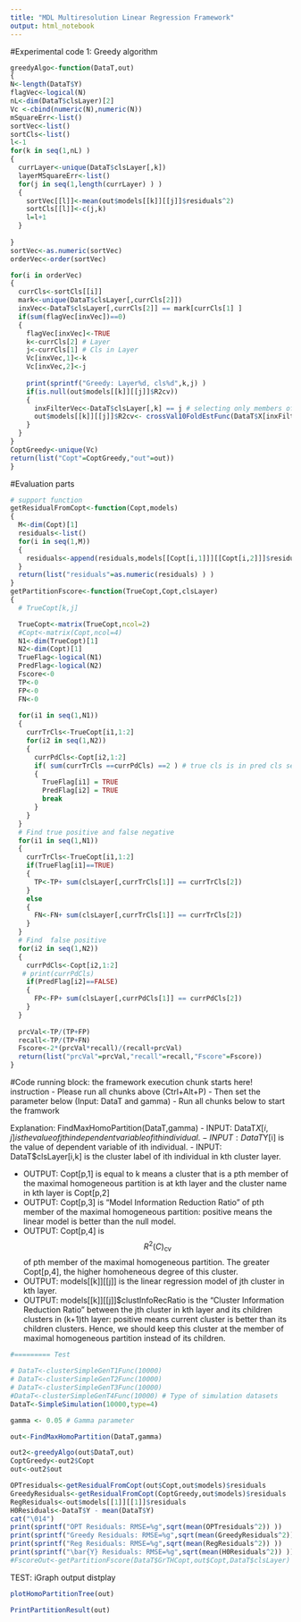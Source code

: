 ```yaml
---
title: "MDL Multiresolution Linear Regression Framework"
output: html_notebook
---
```

#Experimental code 1: Greedy algorithm
```r
greedyAlgo<-function(DataT,out)
{
N<-length(DataT$Y)
flagVec<-logical(N)
nL<-dim(DataT$clsLayer)[2]
Vc <-cbind(numeric(N),numeric(N))
mSquareErr<-list()
sortVec<-list()
sortCls<-list()
l<-1
for(k in seq(1,nL) )
{
  currLayer<-unique(DataT$clsLayer[,k])
  layerMSquareErr<-list()
  for(j in seq(1,length(currLayer) ) )
  {
    sortVec[[l]]<-mean(out$models[[k]][[j]]$residuals^2)
    sortCls[[l]]<-c(j,k)
    l=l+1
  }
  
}
sortVec<-as.numeric(sortVec)
orderVec<-order(sortVec)

for(i in orderVec)
{
  currCls<-sortCls[[i]]
  mark<-unique(DataT$clsLayer[,currCls[2]])
  inxVec<-DataT$clsLayer[,currCls[2]] == mark[currCls[1] ]
  if(sum(flagVec[inxVec])==0)
  {
    flagVec[inxVec]<-TRUE
    k<-currCls[2] # Layer
    j<-currCls[1] # Cls in Layer
    Vc[inxVec,1]<-k
    Vc[inxVec,2]<-j
    
    print(sprintf("Greedy: Layer%d, cls%d",k,j) )
    if(is.null(out$models[[k]][[j]]$R2cv))
    {
      inxFilterVec<-DataT$clsLayer[,k] == j # selecting only members of jth cluster in ith layer
      out$models[[k]][[j]]$R2cv<- crossVal10FoldEstFunc(DataT$X[inxFilterVec,],DataT$Y[inxFilterVec])$r2
    }
  }
}
CoptGreedy<-unique(Vc)
return(list("Copt"=CoptGreedy,"out"=out))
}
```

#Evaluation parts
```r
# support function
getResidualFromCopt<-function(Copt,models)
{
  M<-dim(Copt)[1]
  residuals<-list()
  for(i in seq(1,M))
  {
    residuals<-append(residuals,models[[Copt[i,1]]][[Copt[i,2]]]$residuals)
  }
  return(list("residuals"=as.numeric(residuals) ) )
}
getPartitionFscore<-function(TrueCopt,Copt,clsLayer)
{
  # TrueCopt[k,j] 

  TrueCopt<-matrix(TrueCopt,ncol=2)
  #Copt<-matrix(Copt,ncol=4)
  N1<-dim(TrueCopt)[1]
  N2<-dim(Copt)[1]
  TrueFlag<-logical(N1)
  PredFlag<-logical(N2)
  Fscore<-0
  TP<-0
  FP<-0
  FN<-0
  
  for(i1 in seq(1,N1))
  {
    currTrCls<-TrueCopt[i1,1:2]
    for(i2 in seq(1,N2))
    {
      currPdCls<-Copt[i2,1:2]
      if( sum(currTrCls ==currPdCls) ==2 ) # true cls is in pred cls set
      {
        TrueFlag[i1] = TRUE
        PredFlag[i2] = TRUE
        break
      }
    }
  }
  # Find true positive and false negative
  for(i1 in seq(1,N1))
  {
    currTrCls<-TrueCopt[i1,1:2]
    if(TrueFlag[i1]==TRUE)
    {
      TP<-TP+ sum(clsLayer[,currTrCls[1]] == currTrCls[2])
    }
    else
    {
      FN<-FN+ sum(clsLayer[,currTrCls[1]] == currTrCls[2]) 
    }
  }
  # Find  false positive
  for(i2 in seq(1,N2))
  {
    currPdCls<-Copt[i2,1:2]
   # print(currPdCls)
    if(PredFlag[i2]==FALSE)
    {
      FP<-FP+ sum(clsLayer[,currPdCls[1]] == currPdCls[2])
    }
  }
  
  prcVal<-TP/(TP+FP)
  recall<-TP/(TP+FN)
  Fscore<-2*(prcVal*recall)/(recall+prcVal)
  return(list("prcVal"=prcVal,"recall"=recall,"Fscore"=Fscore))
}

```

#Code running block: the framework execution chunk starts here!
instruction
- Please run all chunks above (Ctrl+Alt+P)
- Then set the parameter below (Input: DataT and gamma)
- Run all chunks below to start the framwork

Explanation: FindMaxHomoPartition(DataT,gamma)
- INPUT: DataT$X[i,j] is the value of jth independent variable of ith individual. 
- INPUT: DataT$Y[i] is the value of dependent variable of ith individual. 
- INPUT: DataT$clsLayer[i,k] is the cluster label of ith individual in kth cluster layer.

- OUTPUT: Copt[p,1] is equal to k means a cluster that is a pth member of the maximal homogeneous partition is at kth layer and the cluster name in kth layer is Copt[p,2]
- OUTPUT: Copt[p,3] is "Model Information Reduction Ratio" of pth member of the maximal homogeneous partition: positive means the linear model is better than the null model.
- OUTPUT: Copt[p,4] is $$R^2(C)_{\text{cv}}$$  of pth member of the maximal homogeneous partition. The greater Copt[p,4], the higher homoheneous degree of this cluster.
- OUTPUT: models[[k]][[j]] is the linear regression model of jth cluster in kth layer.
- OUTPUT: models[[k]][[j]]$clustInfoRecRatio is the "Cluster Information Reduction Ratio" between the jth cluster in kth layer and its children clusters in (k+1)th layer: positive means current cluster is better than its children clusters. Hence, we should keep this cluster at the member of maximal homogeneous partition instead of its children. 
```r
#========= Test 

# DataT<-clusterSimpleGenT1Func(10000)
# DataT<-clusterSimpleGenT2Func(10000)
# DataT<-clusterSimpleGenT3Func(10000)
#DataT<-clusterSimpleGenT4Func(10000) # Type of simulation datasets
DataT<-SimpleSimulation(10000,type=4)

gamma <- 0.05 # Gamma parameter

out<-FindMaxHomoPartition(DataT,gamma)

out2<-greedyAlgo(out$DataT,out)
CoptGreedy<-out2$Copt
out<-out2$out

OPTresiduals<-getResidualFromCopt(out$Copt,out$models)$residuals
GreedyResiduals<-getResidualFromCopt(CoptGreedy,out$models)$residuals
RegResiduals<-out$models[[1]][[1]]$residuals
H0Residuals<-DataT$Y - mean(DataT$Y)
cat("\014") 
print(sprintf("OPT Residuals: RMSE=%g",sqrt(mean(OPTresiduals^2)) ))
print(sprintf("Greedy Residuals: RMSE=%g",sqrt(mean(GreedyResiduals^2)) ))
print(sprintf("Reg Residuals: RMSE=%g",sqrt(mean(RegResiduals^2)) ))
print(sprintf("\bar{Y} Residuals: RMSE=%g",sqrt(mean(H0Residuals^2)) ))
#FscoreOut<-getPartitionFscore(DataT$GrTHCopt,out$Copt,DataT$clsLayer)
```

TEST: iGraph output distplay
```r
plotHomoPartitionTree(out)
```


```r
PrintPartitionResult(out)
```

